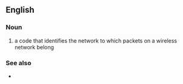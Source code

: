 ==English==
===Noun===
{{en-noun|sg=[[service]] [[set]] [[identifier]]}}

# {{context|networking}} a code that identifies the network to which packets on a wireless network belong

===See also===
* {{pedialite}}